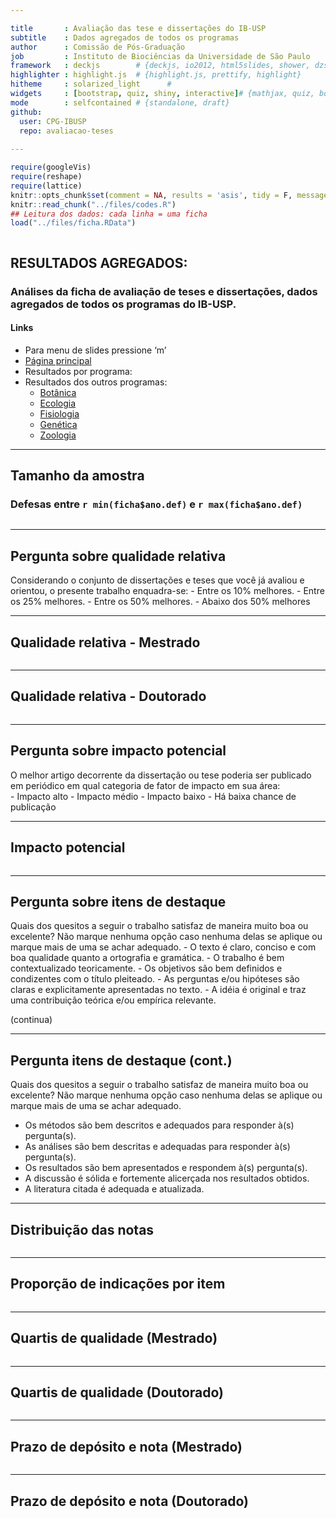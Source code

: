 ```yaml
---

title       : Avaliação das tese e dissertações do IB-USP
subtitle    : Dados agregados de todos os programas
author      : Comissão de Pós-Graduação
job         : Instituto de Biociências da Universidade de São Paulo
framework   : deckjs        # {deckjs, io2012, html5slides, shower, dzslides, ...}
highlighter : highlight.js  # {highlight.js, prettify, highlight}
hitheme     : solarized_light      # 
widgets     : [bootstrap, quiz, shiny, interactive]# {mathjax, quiz, bootstrap}
mode        : selfcontained # {standalone, draft}
github:
  user: CPG-IBUSP
  repo: avaliacao-teses
 
---
```



```r
require(googleVis)
require(reshape)
require(lattice)
knitr::opts_chunk$set(comment = NA, results = 'asis', tidy = F, message = T, fig.width=15, echo=FALSE, cache=FALSE)
knitr::read_chunk("../files/codes.R")
## Leitura dos dados: cada linha = uma ficha
load("../files/ficha.RData")
```
```r
```
## RESULTADOS AGREGADOS:

### Análises da ficha de avaliação de teses e dissertações, dados agregados de todos os programas do IB-USP.

#### Links
 - Para menu de slides pressione 'm'
 - [Página principal](../index.html)
 - Resultados por programa:
 - Resultados dos outros programas:
   - [Botânica](../botanica/slides_botanica.html)
   - [Ecologia](../ecologia/slides_ecologia.html)
   - [Fisiologia](../fisiologia/slides_fisiologia.html)
   - [Genética](../genetica/slides_genetica.html)
   - [Zoologia](../zoologia/slides_zoologia.html)


---

## Tamanho da amostra
### Defesas entre `r min(ficha$ano.def)` e `r max(ficha$ano.def)`
```r
```
---

## Pergunta sobre qualidade relativa
Considerando o conjunto de dissertações e teses que você já avaliou e orientou, 
o presente trabalho enquadra-se: 
- Entre os 10% melhores.
- Entre os 25% melhores.
- Entre os 50% melhores.
- Abaixo dos 50% melhores

---

## Qualidade relativa - Mestrado
```r
```
---

## Qualidade relativa - Doutorado
```r
```

---

## Pergunta sobre impacto potencial

O melhor artigo decorrente da dissertação ou tese poderia ser
publicado em periódico em qual categoria de fator de impacto em sua
área:  
- Impacto alto
- Impacto médio
- Impacto baixo 
- Há baixa chance de publicação 

---

## Impacto potencial
```r
```
---

## Pergunta sobre itens de destaque
Quais dos quesitos a seguir o trabalho satisfaz de maneira muito
boa ou excelente? Não marque nenhuma opção caso nenhuma delas se
aplique ou marque mais de uma se achar adequado. 
- O texto é claro, conciso e com boa qualidade quanto a ortografia e gramática.
- O trabalho é bem contextualizado teoricamente.
- Os objetivos são bem definidos e condizentes com o título pleiteado.
- As perguntas e/ou hipóteses são claras e explicitamente apresentadas no texto.
- A idéia é original e traz uma contribuição teórica e/ou empírica relevante.

(continua)

---

## Pergunta itens de destaque (cont.)
Quais dos quesitos a seguir o trabalho satisfaz de maneira muito
boa ou excelente? Não marque nenhuma opção caso nenhuma delas se
aplique ou marque mais de uma se achar adequado. 

- Os métodos são bem descritos e adequados para responder à(s) pergunta(s).
- As análises são bem descritas e adequadas para responder à(s) pergunta(s).
- Os resultados são bem apresentados e respondem à(s) pergunta(s).
- A discussão é sólida e fortemente alicerçada nos resultados obtidos.
- A literatura citada é adequada e atualizada.

---

## Distribuição das notas
```r
```
---

## Proporção de indicações por item
```r
```
---

## Quartis de qualidade (Mestrado)

```r
```
---

## Quartis de qualidade (Doutorado)

```r
```

---

## Prazo de depósito e nota (Mestrado)
```r
```

---

## Prazo de depósito e nota (Doutorado)
```r
```